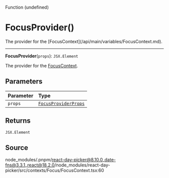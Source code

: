<SectionTitle>Function (undefined)</SectionTitle>

# FocusProvider()

<Description>
The provider for the [FocusContext](/api/main/variables/FocusContext.md).
</Description>

---

<a id="undefined" name="undefined"></a>

<SignatureMemberIdentifier>**FocusProvider**(`props`): `JSX.Element`</SignatureMemberIdentifier>

The provider for the [FocusContext](/api/main/variables/FocusContext.md).

## Parameters

| Parameter | Type |
| :------ | :------ |
| `props` | [`FocusProviderProps`](/api/main/type-aliases/FocusProviderProps.md) |

## Returns

`JSX.Element`

## Source

node\_modules/.pnpm/react-day-picker@8.10.0\_date-fns@3.3.1\_react@18.2.0/node\_modules/react-day-picker/src/contexts/Focus/FocusContext.tsx:60
